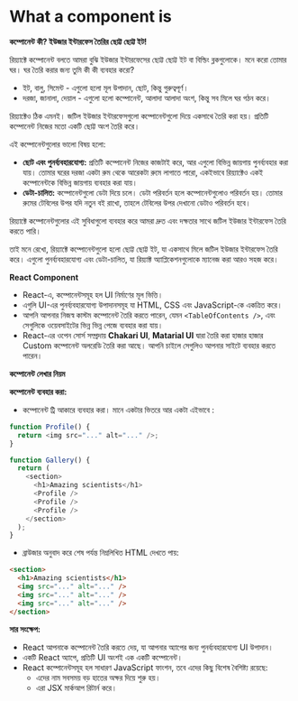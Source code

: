 # What a component is

**কম্পোনেন্ট কী? ইউজার ইন্টারফেস তৈরির ছোট্ট ছোট্ট ইট!**

রিয়্যাক্টে কম্পোনেন্ট বলতে আমরা বুঝি ইউজার ইন্টারফেসের ছোট্ট ছোট্ট ইট বা বিল্ডিং ব্লকগুলোকে। মনে করো তোমার ঘর। ঘর তৈরি করার জন্য তুমি কী কী ব্যবহার করো?

- ইট, বালু, সিমেন্ট - এগুলো হলো মূল উপাদান, ছোট, কিন্তু গুরুত্বপূর্ণ।
- দরজা, জানালা, দেয়াল - এগুলো হলো কম্পোনেন্ট, আলাদা আলাদা অংশ, কিন্তু সব মিলে ঘর গঠন করে।

রিয়্যাক্টেও ঠিক এমনই। জটিল ইউজার ইন্টারফেসগুলো কম্পোনেন্টগুলো দিয়ে একসাথে তৈরি করা হয়। প্রতিটি কম্পোনেন্ট নিজের মতো একটি ছোট্ট অংশ তৈরি করে।

এই কম্পোনেন্টগুলোর ভালো বিষয় হলো:

- **ছোট এবং পুনর্ব্যবহারযোগ্য:** প্রতিটি কম্পোনেন্ট নিজের কাজটাই করে, আর এগুলো বিভিন্ন জায়গায় পুনর্ব্যবহার করা যায়। তোমার ঘরের দরজা একটা রুম থেকে আরেকটা রুমে লাগাতে পারো, একইভাবে রিয়্যাক্টেও একই কম্পোনেন্টকে বিভিন্ন জায়গায় ব্যবহার করা যায়।
- **ডেটা-চালিত:** কম্পোনেন্টগুলো ডেটা দিয়ে চলে। ডেটা পরিবর্তন হলে কম্পোনেন্টগুলোও পরিবর্তন হয়। তোমার রুমের টেবিলের উপর যদি নতুন বই রাখো, তাহলে টেবিলের উপর দেখানো ডেটাও পরিবর্তন হবে।

রিয়্যাক্টে কম্পোনেন্টগুলোর এই সুবিধাগুলো ব্যবহার করে আমরা দ্রুত এবং দক্ষতার সাথে জটিল ইউজার ইন্টারফেস তৈরি করতে পারি।

তাই মনে রেখো, রিয়্যাক্টে কম্পোনেন্টগুলো হলো ছোট্ট ছোট্ট ইট, যা একসাথে মিলে জটিল ইউজার ইন্টারফেস তৈরি করে। এগুলো পুনর্ব্যবহারযোগ্য এবং ডেটা-চালিত, যা রিয়্যাক্ট অ্যাপ্লিকেশনগুলোকে ম্যানেজ করা আরও সহজ করে।

**React Component**

- React-এ, কম্পোনেন্টসমূহ হল UI নির্মাণের মূল ভিত্তি।
- এগুলি UI-এর পুনর্ব্যবহারযোগ্য উপাদানসমূহ যা HTML, CSS এবং JavaScript-কে একত্রিত করে।
- আপনি আপনার নিজস্ব কাস্টম কম্পোনেন্ট তৈরি করতে পারেন, যেমন `<TableOfContents />`, এবং সেগুলিকে ওয়েবসাইটের ভিন্ন ভিন্ন পেজে ব্যবহার করা যায়।
- React-এর ওপেন সোর্স সম্প্রদায় **Chakari UI**, **Matarial UI** দ্বারা তৈরি করা হাজার হাজার Custom কম্পোনেন্ট অলরেডি তৈরি করা আছে। আপনি চাইলে সেগুলিও আপনার সাইটে ব্যবহার করতে পারেন।

**কম্পোনেন্ট লেখার নিয়ম**

**কম্পোনেন্ট ব্যবহার করা:**

- কম্পোনেন্ট ট্রি আকারে ব্যবহার করা। মানে একটার ভিতরে আর একটা এইভাবে :

```javascript
function Profile() {
  return <img src="..." alt="..." />;
}

function Gallery() {
  return (
    <section>
      <h1>Amazing scientists</h1>
      <Profile />
      <Profile />
      <Profile />
    </section>
  );
}
```

- ব্রাউজার অনুবাদ করে শেষ পর্যন্ত নিম্নলিখিত HTML দেখতে পায়:

```html
<section>
  <h1>Amazing scientists</h1>
  <img src="..." alt="..." />
  <img src="..." alt="..." />
  <img src="..." alt="..." />
</section>
```

**সার সংক্ষেপ:**

- React আপনাকে কম্পোনেন্ট তৈরি করতে দেয়, যা আপনার অ্যাপের জন্য পুনর্ব্যবহারযোগ্য UI উপাদান।
- একটি React অ্যাপে, প্রতিটি UI অংশই এক একটি কম্পোনেন্ট।
- React কম্পোনেন্টসমূহ হল সাধারণ JavaScript ফাংশন, তবে এদের কিছু বিশেষ বৈশিষ্ট্য রয়েছে:
  - এদের নাম সবসময় বড় হাতের অক্ষর দিয়ে শুরু হয়।
  - এরা JSX মার্কআপ রিটার্ন করে।
